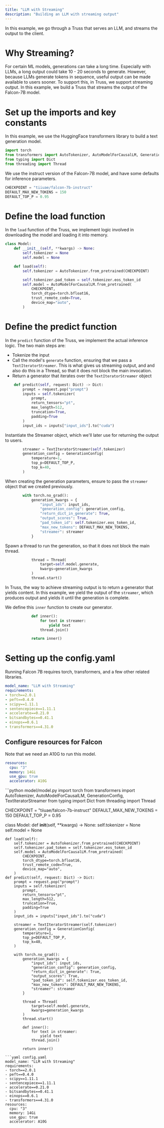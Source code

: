 ```yaml
---
title: "LLM with Streaming"
description: "Building an LLM with streaming output"
---
```


In this example, we go through a Truss that serves an LLM, and streams the output to the client.

# Why Streaming?

For certain ML models, generations can take a long  time. Especially with LLMs, a long output could take
10 - 20 seconds to generate. However, because LLMs generate tokens in sequence, useful output can be
made available to users sooner. To support this, in Truss, we support streaming output. In this example,
we build a Truss that streams the output of the Falcon-7B model.

# Set up the imports and key constants

In this example, we use the HuggingFace transformers library to build a text generation model.

```python model/model.py
import torch
from transformers import AutoTokenizer, AutoModelForCausalLM, GenerationConfig, TextIteratorStreamer
from typing import Dict
from threading import Thread

```
We use the instruct version of the Falcon-7B model, and have some defaults
for inference parameters.

```python model/model.py
CHECKPOINT = "tiiuae/falcon-7b-instruct"
DEFAULT_MAX_NEW_TOKENS = 150
DEFAULT_TOP_P = 0.95


```
# Define the load function

In the `load` function of the Truss, we implement logic
involved in downloading the model and loading it into memory.

```python model/model.py
class Model:
    def __init__(self, **kwargs) -> None:
        self.tokenizer = None
        self.model = None

    def load(self):
        self.tokenizer = AutoTokenizer.from_pretrained(CHECKPOINT)
```


```python model/model.py
        self.tokenizer.pad_token = self.tokenizer.eos_token_id
        self.model = AutoModelForCausalLM.from_pretrained(
            CHECKPOINT,
            torch_dtype=torch.bfloat16,
            trust_remote_code=True,
            device_map="auto",
        )
```
# Define the predict function

In the `predict` function of the Truss, we implement the actual
inference logic. The two main steps are:
* Tokenize the input
* Call the model's `generate` function, ensuring that we pass a
`TextIteratorStreamer`. This is what gives us streaming output, and
and also do this in a Thread, so that it does not block the main
invocation.
* Return a generator that iterates over the `TextIteratorStreamer` object

```python model/model.py
    def predict(self, request: Dict) -> Dict:
        prompt = request.pop("prompt")
        inputs = self.tokenizer(
            prompt,
            return_tensors="pt",
            max_length=512,
            truncation=True,
            padding=True
        )
        input_ids = inputs["input_ids"].to("cuda")

```
Instantiate the Streamer object, which we'll later use for
returning the output to users.

```python model/model.py
        streamer = TextIteratorStreamer(self.tokenizer)
        generation_config = GenerationConfig(
            temperature=1,
            top_p=DEFAULT_TOP_P,
            top_k=40,
        )

```
When creating the generation parameters, ensure to pass the `streamer` object
that we created previously.

```python model/model.py
        with torch.no_grad():
            generation_kwargs = {
                "input_ids": input_ids,
                "generation_config": generation_config,
                "return_dict_in_generate": True,
                "output_scores": True,
                "pad_token_id": self.tokenizer.eos_token_id,
                "max_new_tokens": DEFAULT_MAX_NEW_TOKENS,
                "streamer": streamer
            }

```
Spawn a thread to run the generation, so that it does not block the main
thread.

```python model/model.py
            thread = Thread(
                target=self.model.generate,
                kwargs=generation_kwargs
            )
            thread.start()

```
In Truss, the way to achieve streaming output is to return a generator
that yields content. In this example, we yield the output of the `streamer`,
which produces output and yields it until the generation is complete.

We define this `inner` function to create our generator.

```python model/model.py
            def inner():
                for text in streamer:
                    yield text
                thread.join()

            return inner()
```

# Setting up the config.yaml

Running Falcon 7B requires torch, transformers,
and a few other related libraries.

```yaml config.yaml
model_name: "LLM with Streaming"
requirements:
- torch==2.0.1
- peft==0.4.0
- scipy==1.11.1
- sentencepiece==1.11.1
- accelerate==0.21.0
- bitsandbytes==0.41.1
- einops==0.6.1
- transformers==4.31.0
```
## Configure resources for Falcon

Note that we need an A10G to run this model.

```yaml config.yaml
resources:
  cpu: "3"
  memory: 14Gi
  use_gpu: true
  accelerator: A10G
```

<RequestExample>
```python model/model.py
import torch
from transformers import AutoTokenizer, AutoModelForCausalLM, GenerationConfig, TextIteratorStreamer
from typing import Dict
from threading import Thread

CHECKPOINT = "tiiuae/falcon-7b-instruct"
DEFAULT_MAX_NEW_TOKENS = 150
DEFAULT_TOP_P = 0.95


class Model:
    def __init__(self, **kwargs) -> None:
        self.tokenizer = None
        self.model = None

    def load(self):
        self.tokenizer = AutoTokenizer.from_pretrained(CHECKPOINT)
        self.tokenizer.pad_token = self.tokenizer.eos_token_id
        self.model = AutoModelForCausalLM.from_pretrained(
            CHECKPOINT,
            torch_dtype=torch.bfloat16,
            trust_remote_code=True,
            device_map="auto",
        )
    def predict(self, request: Dict) -> Dict:
        prompt = request.pop("prompt")
        inputs = self.tokenizer(
            prompt,
            return_tensors="pt",
            max_length=512,
            truncation=True,
            padding=True
        )
        input_ids = inputs["input_ids"].to("cuda")

        streamer = TextIteratorStreamer(self.tokenizer)
        generation_config = GenerationConfig(
            temperature=1,
            top_p=DEFAULT_TOP_P,
            top_k=40,
        )

        with torch.no_grad():
            generation_kwargs = {
                "input_ids": input_ids,
                "generation_config": generation_config,
                "return_dict_in_generate": True,
                "output_scores": True,
                "pad_token_id": self.tokenizer.eos_token_id,
                "max_new_tokens": DEFAULT_MAX_NEW_TOKENS,
                "streamer": streamer
            }

            thread = Thread(
                target=self.model.generate,
                kwargs=generation_kwargs
            )
            thread.start()

            def inner():
                for text in streamer:
                    yield text
                thread.join()

            return inner()
```
```yaml config.yaml
model_name: "LLM with Streaming"
requirements:
- torch==2.0.1
- peft==0.4.0
- scipy==1.11.1
- sentencepiece==1.11.1
- accelerate==0.21.0
- bitsandbytes==0.41.1
- einops==0.6.1
- transformers==4.31.0
resources:
  cpu: "3"
  memory: 14Gi
  use_gpu: true
  accelerator: A10G
```
</RequestExample>
